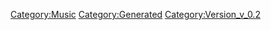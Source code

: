 {{Music
 |Name=ゴ～～ジャス
 |ID=89
 |Cov=87
 |Cd=22
 |Nam=86
 |Div=86
 |Ma=2
 |SerieId=2
 |SerieLogoId=2
 |WavId=87
 |VariationId=0
 |Dsc=86
 |Strt=10
 |ValkyrieBattle=1
 |ValkyrieIntro=1
 |ValkyrieIntroSky=1
 |DivaSolo=1
 |DivaMulti=1
 |Exp=2
 |OfficialName=ゴ～～ジャス
 |VocalName=シェリル・ノーム starring May'n
 |Description=作品：マクロスF<br /><br />歌手：シェリル・ノーム starring May'n<br /><br />作詞：ROBIN ROBINSON<br />作曲：菅野よう子
 |StoryTitle=「私はステージ…舞台っていう魔物にとらわれた虜…」
 |StoryDesc=異国の地でエキゾチックな衣装に身を包んだシェリル。<br />美しく妖艶なその姿は、見る者すべてを誘惑していく。<br /><br />舞台という魔物にとらわれ、虜となった彼女の情熱と<br />欲求はとどまることを知らない。いつかその身が果てる<br />その瞬間まで、彼女は輝き続けるのだろう。
 |BuyURL=http://recochoku.jp/song/S1004648352/
 |BannerId=0
 |AnmStoreURL=
}}
[[Category:Music]]
[[Category:Generated]]
[[Category:Version_v_0.2]]
